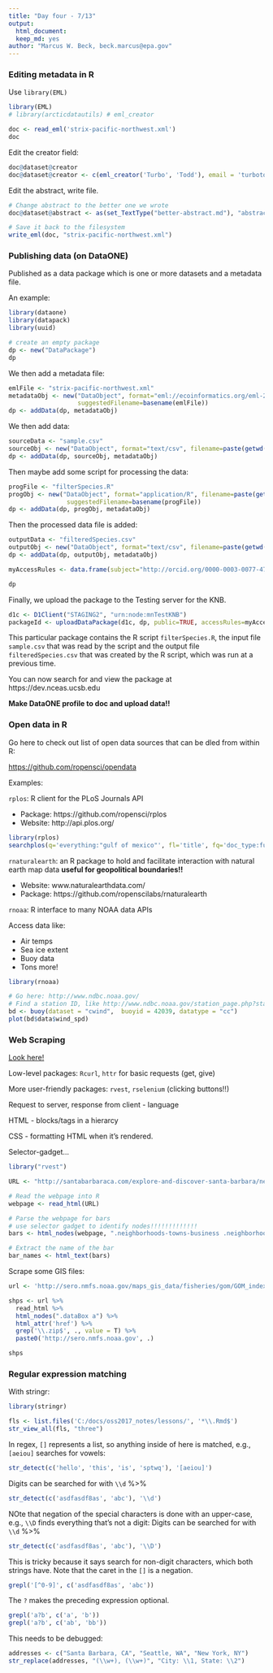 ```yaml
---
title: "Day four - 7/13"
output: 
  html_document:
  keep_md: yes
author: "Marcus W. Beck, beck.marcus@epa.gov"
---
```


### Editing metadata in R

Use `library(EML)`

```r
library(EML)
# library(arcticdatautils) # eml_creator

doc <- read_eml('strix-pacific-northwest.xml')
doc
```

Edit the creator field:
```r
doc@dataset@creator
doc@dataset@creator <- c(eml_creator('Turbo', 'Todd'), email = 'turbotodd@rad.com')
```
Edit the abstract, write file.
```r
# Change abstract to the better one we wrote
doc@dataset@abstract <- as(set_TextType("better-abstract.md"), "abstract")

# Save it back to the filesystem
write_eml(doc, "strix-pacific-northwest.xml")
```

### Publishing data (on DataONE)

Published as a data package which is one or more datasets and a metadata file.  

An example:
```r
library(dataone)
library(datapack)
library(uuid)

# create an empty package
dp <- new("DataPackage")
dp
```

We then add a metadata file:
```r
emlFile <- "strix-pacific-northwest.xml"
metadataObj <- new("DataObject", format="eml://ecoinformatics.org/eml-2.1.1", filename=paste(getwd(), emlFile, sep="/"),
                   suggestedFilename=basename(emlFile))
dp <- addData(dp, metadataObj)
```

We then add data:
```r
sourceData <- "sample.csv"
sourceObj <- new("DataObject", format="text/csv", filename=paste(getwd(), sourceData, sep="/"), suggestedFilename=basename(sourceData))
dp <- addData(dp, sourceObj, metadataObj)
```

Then maybe add some script for processing the data:
```r
progFile <- "filterSpecies.R"
progObj <- new("DataObject", format="application/R", filename=paste(getwd(), progFile, sep="/"), mediaType="text/x-rsrc",
                suggestedFilename=basename(progFile))
dp <- addData(dp, progObj, metadataObj)
```

Then the processed data file is added:
```r
outputData <- "filteredSpecies.csv"
outputObj <- new("DataObject", format="text/csv", filename=paste(getwd(), outputData, sep="/"), suggestedFilename=basename(outputData))
dp <- addData(dp, outputObj, metadataObj)

myAccessRules <- data.frame(subject="http://orcid.org/0000-0003-0077-4738", permission="changePermission") 

dp
```

Finally, we upload the package to the Testing server for the KNB.
```r
d1c <- D1Client("STAGING2", "urn:node:mnTestKNB")
packageId <- uploadDataPackage(d1c, dp, public=TRUE, accessRules=myAccessRules, quiet=FALSE)
```

This particular package contains the R script `filterSpecies.R`, the input file `sample.csv` that was read by
the script and the output file `filteredSpecies.csv` that was created by the R script, which was run at a
previous time.  

You can now search for and view the package at https://dev.nceas.ucsb.edu

**Make DataONE profile to doc and upload data!!**

### Open data in R

Go here to check out list of open data sources that can be dled from within R:

[https://github.com/ropensci/opendata](https://github.com/ropensci/opendata)

Examples:

`rplos`: R client for the PLoS Journals API

- Package: https://github.com/ropensci/rplos
- Website: http://api.plos.org/

```r
library(rplos)
searchplos(q='everything:"gulf of mexico"', fl='title', fq='doc_type:full', limit=10)
```

`rnaturalearth`: an R package to hold and facilitate interaction with natural earth map data **useful for geopolitical boundaries!!**

- Website: www.naturalearthdata.com/
- Package: https://github.com/ropenscilabs/rnaturalearth

`rnoaa`: R interface to many NOAA data APIs 

Access data like:

- Air temps
- Sea ice extent
- Buoy data
- Tons more!

```r
library(rnoaa)

# Go here: http://www.ndbc.noaa.gov/
# Find a station ID, like http://www.ndbc.noaa.gov/station_page.php?station=42039
bd <- buoy(dataset = "cwind",  buoyid = 42039, datatype = "cc")
plot(bd$data$wind_spd)
```

### Web Scraping 

[Look here!](https://nceas.github.io/oss-lessons/data-liberation/intro-webscraping.html)

Low-level packages: `Rcurl`, `httr` for basic requests (get, give)

More user-friendly packages: `rvest`, `rselenium` (clicking buttons!!)

Request to server, response from client - language

HTML - blocks/tags in a hierarcy

CSS - formatting HTML when it's rendered.  

Selector-gadget...

```r
library("rvest")

URL <- "http://santabarbaraca.com/explore-and-discover-santa-barbara/neighborhoods-towns/santa-barbara/the-funk-zone/"

# Read the webpage into R
webpage <- read_html(URL)

# Parse the webpage for bars
# use selector gadget to identify nodes!!!!!!!!!!!!!
bars <- html_nodes(webpage, ".neighborhoods-towns-business .neighborhoods-towns-business-title")

# Extract the name of the bar
bar_names <- html_text(bars)

```

Scrape some GIS files:

```r
url <- 'http://sero.nmfs.noaa.gov/maps_gis_data/fisheries/gom/GOM_index.html'

shps <- url %>% 
  read_html %>% 
  html_nodes(".dataBox a") %>% 
  html_attr('href') %>% 
  grep('\\.zip$', ., value = T) %>% 
  paste0('http://sero.nmfs.noaa.gov', .)

shps
```

### Regular expression matching

With stringr:
```r
library(stringr)

fls <- list.files('C:/docs/oss2017_notes/lessons/', '*\\.Rmd$')
str_view_all(fls, "three")
```

In regex, `[]` represents a list, so anything inside of here is matched, e.g., `[aeiou]` searches for vowels:

```r
str_detect(c('hello', 'this', 'is', 'sptwq'), '[aeiou]')
```

Digits can be searched for with `\\d` %>% 
```r
str_detect(c('asdfasdf8as', 'abc'), '\\d')
```

NOte that negation of the special characters is done with an upper-case, e.g., `\\D` finds everything that's not a digit:
Digits can be searched for with `\\d` %>% 
```r
str_detect(c('asdfasdf8as', 'abc'), '\\D')
```

This is tricky because it says search for non-digit characters, which both strings have.  Note that the caret in the `[]` is a negation.
```r
grepl('[^0-9]', c('asdfasdf8as', 'abc'))
```

The `?` makes the preceding expression optional.
```r
grepl('a?b', c('a', 'b'))
grepl('a?b', c('ab', 'bb'))
```

This needs to be debugged:
```r
addresses <- c("Santa Barbara, CA", "Seattle, WA", "New York, NY")
str_replace(addresses, "(\\w+), (\\w+)", "City: \\1, State: \\2")
```

